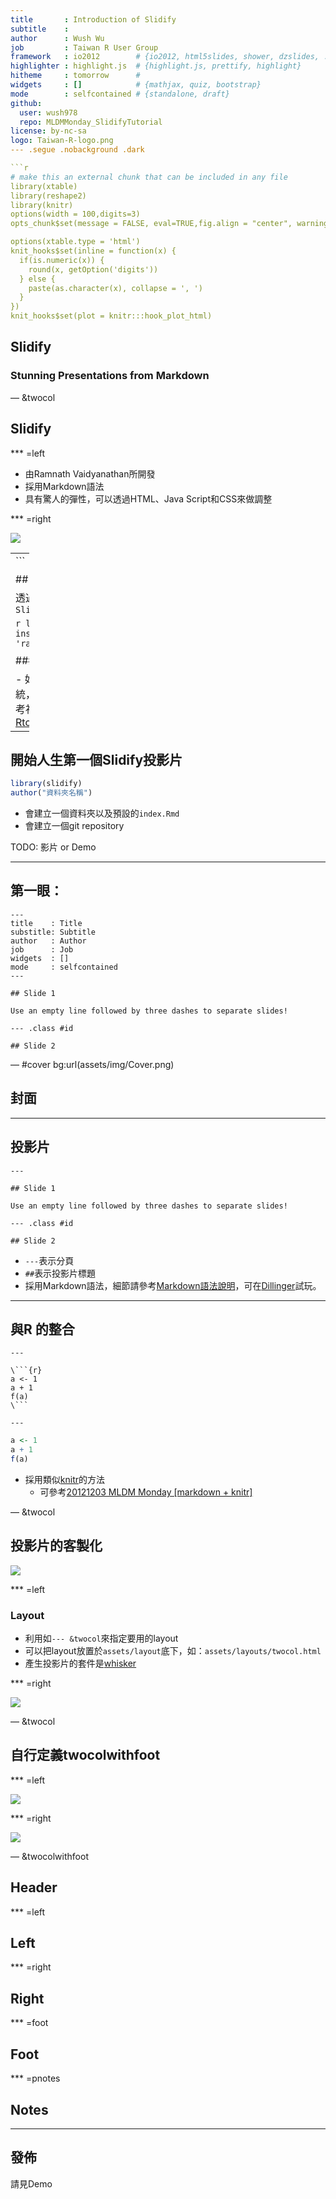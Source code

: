 ```yaml
---
title       : Introduction of Slidify
subtitle    : 
author      : Wush Wu
job         : Taiwan R User Group
framework   : io2012        # {io2012, html5slides, shower, dzslides, ...}
highlighter : highlight.js  # {highlight.js, prettify, highlight}
hitheme     : tomorrow      # 
widgets     : []            # {mathjax, quiz, bootstrap}
mode        : selfcontained # {standalone, draft}
github:
  user: wush978
  repo: MLDMMonday_SlidifyTutorial
license: by-nc-sa
logo: Taiwan-R-logo.png
--- .segue .nobackground .dark

```r
# make this an external chunk that can be included in any file
library(xtable)
library(reshape2)
library(knitr)
options(width = 100,digits=3)
opts_chunk$set(message = FALSE, eval=TRUE,fig.align = "center", warning = FALSE, comment = NA, dpi = 100, fig.width=6, fig.height=4.5,tidy = FALSE, cache = FALSE, echo=FALSE)

options(xtable.type = 'html')
knit_hooks$set(inline = function(x) {
  if(is.numeric(x)) {
    round(x, getOption('digits'))
  } else {
    paste(as.character(x), collapse = ', ')
  }
})
knit_hooks$set(plot = knitr:::hook_plot_html)
```

## Slidify

### Stunning Presentations from Markdown

--- &twocol

## Slidify

*** =left

- 由Ramnath Vaidyanathan所開發
- 採用Markdown語法
- 具有驚人的彈性，可以透過HTML、Java Script和CSS來做調整

*** =right

<img src="assets/img/slidify_logo.png" class="fit100" />

---
```


## 安裝

透過`devtools`從github安裝`Slidify`

```r
library(devtools)
install_github('slidify', 'ramnathv')
```

### `devtools`的安裝

- 如果是Windows作業系統，請先安裝[`Rtools`](http://cran.r-project.org/bin/windows/Rtools/)
- 可參考社群教學影片：[安裝Rtools(Windows) ](http://www.youtube.com/watch?v=enPPMHr5SrM&list=PLM7HGQkDNOHtqUTowalvnOwZCx4mWDmte&feature=share&index=4)

--- 

## 開始人生第一個Slidify投影片

```r
library(slidify)
author("資料夾名稱")
```

- 會建立一個資料夾以及預設的`index.Rmd`
- 會建立一個git repository

TODO: 影片 or Demo

---

## 第一眼：

    ---
    title    : Title 
    substitle: Subtitle
    author   : Author
    job      : Job
    widgets  : []
    mode     : selfcontained
    ---
    
    ## Slide 1
    
    Use an empty line followed by three dashes to separate slides!
    
    --- .class #id 
    
    ## Slide 2

--- #cover bg:url(assets/img/Cover.png)

## 封面

---

## 投影片

    ---
    
    ## Slide 1
    
    Use an empty line followed by three dashes to separate slides!
    
    --- .class #id 
    
    ## Slide 2

- `---`表示分頁
- `##`表示投影片標題
- 採用Markdown語法，細節請參考[Markdown語法說明](http://markdown.tw/)，可在[Dillinger](http://dillinger.io)試玩。

---

## 與R 的整合

    ---
    
    \```{r}
    a <- 1
    a + 1
    f(a)
    \```
    
    ---

```r
a <- 1
a + 1
f(a)
```

- 採用類似[knitr](http://yihui.name/knitr/)的方法
    - 可參考[20121203 MLDM Monday [markdown + knitr]](http://www.youtube.com/watch?v=OHKZLeKlUsM&feature=share)

--- &twocol

## 投影片的客製化

<img src="assets/img/customization.png" />

*** =left

### Layout

- 利用如`--- &twocol`來指定要用的layout
- 可以把layout放置於`assets/layout`底下，如：`assets/layouts/twocol.html`
- 產生投影片的套件是[whisker](http://cran.r-project.org/web/packages/whisker/index.html)

*** =right

<img src="assets/img/twocol.png" />

--- &twocol

## 自行定義twocolwithfoot

*** =left

<img src="assets/img/twocolwithfoot.png" />

*** =right

<img src="assets/img/source.png" />

--- &twocolwithfoot

## Header

*** =left

## Left

*** =right

## Right

*** =foot

## Foot

*** =pnotes

## Notes

---

## 發佈

請見Demo

